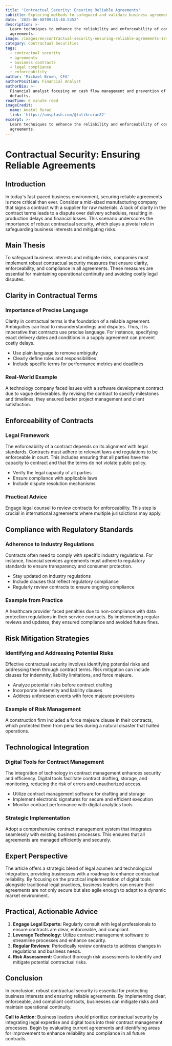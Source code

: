 ```yaml
---
title: 'Contractual Security: Ensuring Reliable Agreements'
subtitle: Exploring methods to safeguard and validate business agreements effectively
date: '2025-06-08T09:15:40.535Z'
description: >-
  Learn techniques to enhance the reliability and enforceability of contractual
  agreements.
image: /images/en/contractual-security-ensuring-reliable-agreements-1749287740297.jpg
category: Contractual Securities
tags:
  - contractual security
  - agreements
  - business contracts
  - legal compliance
  - enforceability
author: 'Michael Brown, CFA'
authorPosition: Financial Analyst
authorBio: >-
  Financial analyst focusing on cash flow management and prevention of payment
  defaults.
readTime: 6 minute read
imageCredit:
  name: Anatol Rurac
  link: 'https://unsplash.com/@tolikrurac82'
excerpt: >-
  Learn techniques to enhance the reliability and enforceability of contractual
  agreements.
---
```

# Contractual Security: Ensuring Reliable Agreements

## Introduction

In today's fast-paced business environment, securing reliable agreements is more critical than ever. Consider a mid-sized manufacturing company that signs a contract with a supplier for raw materials. A lack of clarity in the contract terms leads to a dispute over delivery schedules, resulting in production delays and financial losses. This scenario underscores the importance of robust contractual security, which plays a pivotal role in safeguarding business interests and mitigating risks.

## Main Thesis

To safeguard business interests and mitigate risks, companies must implement robust contractual security measures that ensure clarity, enforceability, and compliance in all agreements. These measures are essential for maintaining operational continuity and avoiding costly legal disputes.

## Clarity in Contractual Terms

### Importance of Precise Language

Clarity in contractual terms is the foundation of a reliable agreement. Ambiguities can lead to misunderstandings and disputes. Thus, it is imperative that contracts use precise language. For instance, specifying exact delivery dates and conditions in a supply agreement can prevent costly delays.

- Use plain language to remove ambiguity
- Clearly define roles and responsibilities
- Include specific terms for performance metrics and deadlines

### Real-World Example

A technology company faced issues with a software development contract due to vague deliverables. By revising the contract to specify milestones and timelines, they ensured better project management and client satisfaction.

## Enforceability of Contracts

### Legal Framework

The enforceability of a contract depends on its alignment with legal standards. Contracts must adhere to relevant laws and regulations to be enforceable in court. This includes ensuring that all parties have the capacity to contract and that the terms do not violate public policy.

- Verify the legal capacity of all parties
- Ensure compliance with applicable laws
- Include dispute resolution mechanisms

### Practical Advice

Engage legal counsel to review contracts for enforceability. This step is crucial in international agreements where multiple jurisdictions may apply.

## Compliance with Regulatory Standards

### Adherence to Industry Regulations

Contracts often need to comply with specific industry regulations. For instance, financial services agreements must adhere to regulatory standards to ensure transparency and consumer protection.

- Stay updated on industry regulations
- Include clauses that reflect regulatory compliance
- Regularly review contracts to ensure ongoing compliance

### Example from Practice

A healthcare provider faced penalties due to non-compliance with data protection regulations in their service contracts. By implementing regular reviews and updates, they ensured compliance and avoided future fines.

## Risk Mitigation Strategies

### Identifying and Addressing Potential Risks

Effective contractual security involves identifying potential risks and addressing them through contract terms. Risk mitigation can include clauses for indemnity, liability limitations, and force majeure.

- Analyze potential risks before contract drafting
- Incorporate indemnity and liability clauses
- Address unforeseen events with force majeure provisions

### Example of Risk Management

A construction firm included a force majeure clause in their contracts, which protected them from penalties during a natural disaster that halted operations.

## Technological Integration

### Digital Tools for Contract Management

The integration of technology in contract management enhances security and efficiency. Digital tools facilitate contract drafting, storage, and monitoring, reducing the risk of errors and unauthorized access.

- Utilize contract management software for drafting and storage
- Implement electronic signatures for secure and efficient execution
- Monitor contract performance with digital analytics tools

### Strategic Implementation

Adopt a comprehensive contract management system that integrates seamlessly with existing business processes. This ensures that all agreements are managed efficiently and securely.

## Expert Perspective

The article offers a strategic blend of legal acumen and technological integration, providing businesses with a roadmap to enhance contractual reliability. By focusing on the practical implementation of digital tools alongside traditional legal practices, business leaders can ensure their agreements are not only secure but also agile enough to adapt to a dynamic market environment.

## Practical, Actionable Advice

1. **Engage Legal Experts:** Regularly consult with legal professionals to ensure contracts are clear, enforceable, and compliant.
2. **Leverage Technology:** Utilize contract management software to streamline processes and enhance security.
3. **Regular Reviews:** Periodically review contracts to address changes in regulations and business needs.
4. **Risk Assessment:** Conduct thorough risk assessments to identify and mitigate potential contractual risks.

## Conclusion

In conclusion, robust contractual security is essential for protecting business interests and ensuring reliable agreements. By implementing clear, enforceable, and compliant contracts, businesses can mitigate risks and maintain operational continuity. 

**Call to Action:** Business leaders should prioritize contractual security by integrating legal expertise and digital tools into their contract management processes. Begin by evaluating current agreements and identifying areas for improvement to enhance reliability and compliance in all future contracts.
